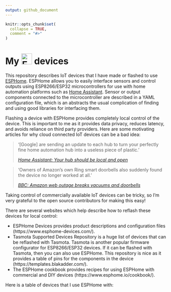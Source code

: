 ```yaml
---
output: github_document
---
```


<!-- README.md is generated from README.Rmd. Please edit that file -->

```r
knitr::opts_chunk$set(
  collapse = TRUE,
  comment = "#>"
)
```

# My <img src='esphome.svg' alt='ESPHome' style="height:1.2em;margin-bottom:-0.25em" /> devices 

This repository describes IoT devices that I have made or flashed to use [ESPHome](https://esphome.io/). ESPHome allows you to easily interface sensors and control outputs using ESP8266/ESP32 microcontrollers for use with home automation platforms such as [Home Assistant](https://www.home-assistant.io/). Sensor or output components connected to the microcontroller are described in a YAML configuration file, which is an abstracts the usual complication of finding and using good libraries for interfacing them.

Flashing a device with ESPHome provides completely local control of the device. This is important to me as it provides data privacy, reduces latency, and avoids reliance on third party providers. Here are some motivating articles for why cloud connected IoT devices can be a bad idea:

> '[Google] are sending an update to each hub to turn your perfectly fine home automation hub into a useless piece of plastic.'
>
> [*Home Assistant: Your hub should be local and open*](https://www.home-assistant.io/blog/2016/04/05/your-hub-should-be-local-and-open/)

> 'Owners of Amazon's own Ring smart doorbells also suddenly found the device no longer worked at all.'
>
> [*BBC: Amazon web outage breaks vacuums and doorbells*](https://www.bbc.com/news/technology-55087054)

Taking control of commercially available IoT devices can be tricky, so I'm very grateful to the open source contributors for making this easy!

There are several websites which help describe how to reflash these devices for local control:

- ESPHome Devices provides product descriptions and configuration files (https://www.esphome-devices.com/).
- Tasmota Supported Devices Repository is a huge list of devices that can be reflashed with Tasmota. Tasmota is another popular firmware configurator for ESP8266/ESP32 devices. If it can be flashed with Tasmota, then you can also use ESPHome. This repository is nice as it provides a table of pins for the components in the device (https://templates.blakadder.com/).
- The ESPHome cookbook provides recipes for using ESPHome with commercial and DIY devices (https://www.esphome.io/cookbook/).

Here is a table of devices that I use ESPHome with:
